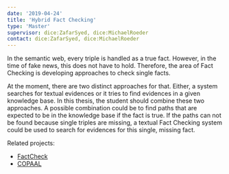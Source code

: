 ```yaml
---
date: '2019-04-24'
title: 'Hybrid Fact Checking'
type: 'Master'
supervisor: dice:ZafarSyed, dice:MichaelRoeder
contact: dice:ZafarSyed, dice:MichaelRoeder
---
```


In the semantic web, every triple is handled as a true fact. However, in the time of fake news, this does not have to hold. Therefore, the area of Fact Checking is developing approaches to check single facts. 

At the moment, there are two distinct approaches for that. Either, a system searches for textual evidences or it tries to find evidences in a given knowledge base. In this thesis, the student should combine these two approaches. A possible combination could be to find paths that are expected to be in the knowledge base if the fact is true. If the paths can not be found because single triples are missing, a textual Fact Checking system could be used to search for evidences for this single, missing fact.

Related projects:

* [FactCheck](https://github.com/dice-group/FactCheck)
* [COPAAL](https://github.com/dice-group/COPAAL)
